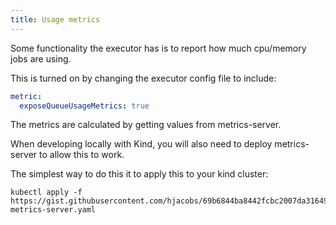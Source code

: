 ```yaml
---
title: Usage metrics
---
```


Some functionality the executor has is to report how much cpu/memory jobs are using.

This is turned on by changing the executor config file to include:

```yaml
metric:
  exposeQueueUsageMetrics: true
```

The metrics are calculated by getting values from metrics-server.

When developing locally with Kind, you will also need to deploy metrics-server to allow this to work.

The simplest way to do this it to apply this to your kind cluster:

```
kubectl apply -f https://gist.githubusercontent.com/hjacobs/69b6844ba8442fcbc2007da316499eb4/raw/5b8678ac5e11d6be45aa98ca40d17da70dcb974f/kind-metrics-server.yaml
```
